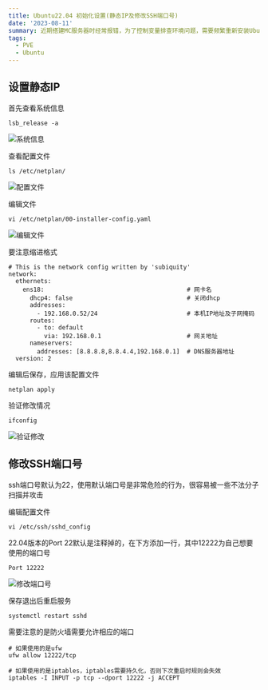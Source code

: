 ```yaml
---
title: Ubuntu22.04 初始化设置(静态IP及修改SSH端口号)
date: '2023-08-11'
summary: 近期搭建MC服务器时经常报错，为了控制变量排查环境问题，需要频繁重新安装Ubuntu，安装后需要固定服务器IP、修改SSH端口号等操作，这里记录下来以便参考
tags:
  - PVE
  - Ubuntu
---
```


## 设置静态IP

首先查看系统信息
```
lsb_release -a
```
![系统信息](https://chev.contrails.space:12650/images/2023/08/12/9f59aa3532648887792ac5811a35aecc.png)

查看配置文件
```shell
ls /etc/netplan/
```
![配置文件](https://chev.contrails.space:12650/images/2023/08/12/16b28e268aa6c076c689376c41288cc0.png)

编辑文件
```shell
vi /etc/netplan/00-installer-config.yaml
```
![编辑文件](https://chev.contrails.space:12650/images/2023/08/12/cfb991f07fbbe5eab2140990ed77d512.png)

要注意缩进格式
```
# This is the network config written by 'subiquity'
network:
  ethernets:
    ens18:                                        # 网卡名
      dhcp4: false                                # 关闭dhcp
      addresses:
        - 192.168.0.52/24                         # 本机IP地址及子网掩码
      routes:
        - to: default
          via: 192.168.0.1                        # 网关地址
      nameservers:
        addresses: [8.8.8.8,8.8.4.4,192.168.0.1]  # DNS服务器地址
  version: 2
```

编辑后保存，应用该配置文件
```
netplan apply
```

验证修改情况
```
ifconfig
```
![验证修改](https://chev.contrails.space:12650/images/2023/08/12/6408d3833e81869b6eab3afe9dd63487.png)

## 修改SSH端口号

ssh端口号默认为22，使用默认端口号是非常危险的行为，很容易被一些不法分子扫描并攻击

编辑配置文件
```
vi /etc/ssh/sshd_config
```

22.04版本的Port 22默认是注释掉的，在下方添加一行，其中12222为自己想要使用的端口号
```
Port 12222
```
![修改端口号](https://chev.contrails.space:12650/images/2023/08/12/b0811ba9bc74ee9d63d1fa8e76b39bc8.png)

保存退出后重启服务
```
systemctl restart sshd
```

需要注意的是防火墙需要允许相应的端口
```
# 如果使用的是ufw
ufw allow 12222/tcp

# 如果使用的是iptables，iptables需要持久化，否则下次重启时规则会失效
iptables -I INPUT -p tcp --dport 12222 -j ACCEPT
```
